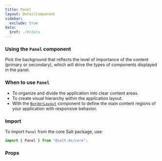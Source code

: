 ```yaml
---
title: Panel
layout: DetailComponent
sidebar:
  exclude: true
data:
  $ref: ./#/data
---
```


### Using the `Panel` component

Pick the background that reflects the level of importance of the content (primary or secondary), which will drive the types of components displayed in the panel.

### When to use `Panel`

- To organize and divide the application into clear content areas.
- To create visual hierarchy within the application layout.
- With the [`BorderLayout`](/salt/components/border-layout/) component to define the main content regions of your application with responsive behavior.

### Import

To import `Panel` from the core Salt package, use:

```js
import { Panel } from "@salt-ds/core";
```

### Props

<PropsTable componentName="Panel" />
